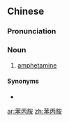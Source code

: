 ==Chinese==
{{zh-forms|type=12}}

===Pronunciation===
{{zh-pron
|m=běnbǐng'àn,běnbǐng'ān,2nb=Taiwan
|c=bun2 bing2 on1,bun2 bing2 on3
|cat=n
}}

===Noun===
{{zh-noun}}

# [[amphetamine]]

====Synonyms====
* {{zh-l|安非他命}}

{{zh-cat|Recreational drugs|Pharmaceutical drugs|Organic compounds}}

[[ar:苯丙胺]]
[[zh:苯丙胺]]